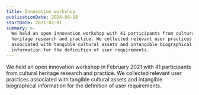 ```yaml
---
title: Innovation workshop
publicationDate: 2024-08-18
startDate: 2021-02-01
summary: >-
  We held an open innovation workshop with 41 participants from cultural
  heritage research and practice. We collected relevant user practices
  associated with tangible cultural assets and intangible biographical
  information for the definition of user requirements.
---
```

We held an open innovation workshop in February 2021 with 41 participants from cultural heritage research and practice. We collected relevant user practices associated with tangible cultural assets and intangible biographical information for the definition of user requirements.
